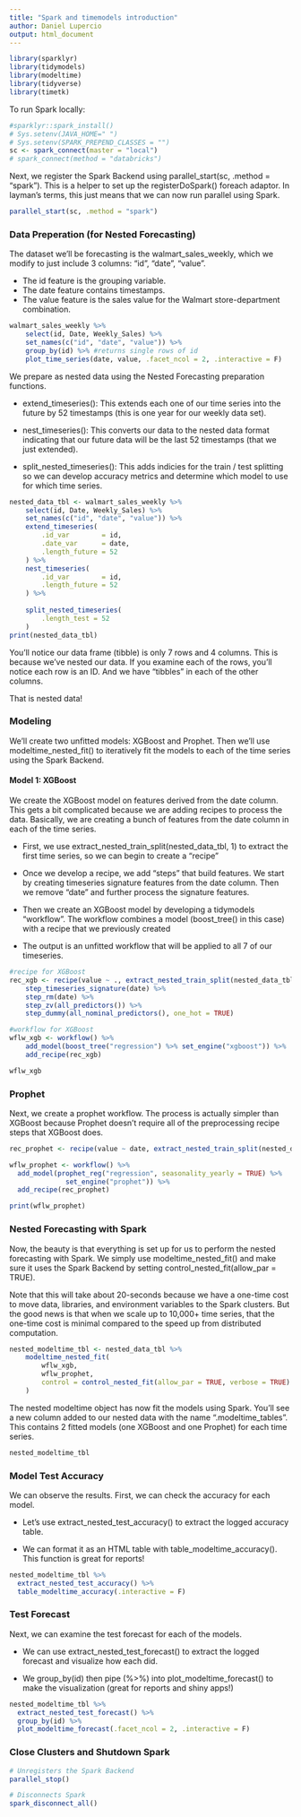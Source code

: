 ```yaml
---
title: "Spark and timemodels introduction"
author: Daniel Lupercio
output: html_document
---
```


```r
library(sparklyr)
library(tidymodels)
library(modeltime)
library(tidyverse)
library(timetk)
```

To run Spark locally: 

```r
#sparklyr::spark_install()
# Sys.setenv(JAVA_HOME=" ")
# Sys.setenv(SPARK_PREPEND_CLASSES = "")
sc <- spark_connect(master = "local")
# spark_connect(method = "databricks")
```

Next, we register the Spark Backend using parallel_start(sc, .method = "spark"). This is a helper to set up the registerDoSpark() foreach adaptor. In layman’s terms, this just means that we can now run parallel using Spark.

```r
parallel_start(sc, .method = "spark")
```

### Data Preperation (for Nested Forecasting)

The dataset we’ll be forecasting is the walmart_sales_weekly, which we modify to just include 3 columns: “id”, “date”, “value”.

- The id feature is the grouping variable.
- The date feature contains timestamps.
- The value feature is the sales value for the Walmart store-department combination.

```r
walmart_sales_weekly %>%
    select(id, Date, Weekly_Sales) %>%
    set_names(c("id", "date", "value")) %>%
    group_by(id) %>% #returns single rows of id
    plot_time_series(date, value, .facet_ncol = 2, .interactive = F)
```

We prepare as nested data using the Nested Forecasting preparation functions.

- extend_timeseries(): This extends each one of our time series into the future by 52 timestamps (this is one year for our weekly data set).

- nest_timeseries(): This converts our data to the nested data format indicating that our future data will be the last 52 timestamps (that we just extended).

- split_nested_timeseries(): This adds indicies for the train / test splitting so we can develop accuracy metrics and determine which model to use for which time series.

```r
nested_data_tbl <- walmart_sales_weekly %>%
    select(id, Date, Weekly_Sales) %>%
    set_names(c("id", "date", "value")) %>%
    extend_timeseries(
        .id_var        = id,
        .date_var      = date,
        .length_future = 52
    ) %>%
    nest_timeseries(
        .id_var        = id,
        .length_future = 52
    ) %>%
    
    split_nested_timeseries(
        .length_test = 52
    )
print(nested_data_tbl)
```

You’ll notice our data frame (tibble) is only 7 rows and 4 columns. This is because we’ve nested our data. If you examine each of the rows, you’ll notice each row is an ID. And we have “tibbles” in each of the other columns.

That is nested data!

### Modeling

We’ll create two unfitted models: XGBoost and Prophet. Then we’ll use modeltime_nested_fit() to iteratively fit the models to each of the time series using the Spark Backend.


#### Model 1: XGBoost

We create the XGBoost model on features derived from the date column. This gets a bit complicated because we are adding recipes to process the data. Basically, we are creating a bunch of features from the date column in each of the time series.

- First, we use extract_nested_train_split(nested_data_tbl, 1) to extract the first time series, so we can begin to create a “recipe”

- Once we develop a recipe, we add “steps” that build features. We start by creating timeseries signature features from the date column. Then we remove “date” and further process the signature features.

- Then we create an XGBoost model by developing a tidymodels “workflow”. The workflow combines a model (boost_tree() in this case) with a recipe that we previously created

- The output is an unfitted workflow that will be applied to all 7 of our timeseries.

```r
#recipe for XGBoost
rec_xgb <- recipe(value ~ ., extract_nested_train_split(nested_data_tbl, 1)) %>%
    step_timeseries_signature(date) %>%
    step_rm(date) %>%
    step_zv(all_predictors()) %>%
    step_dummy(all_nominal_predictors(), one_hot = TRUE)

#workflow for XGBoost
wflw_xgb <- workflow() %>%
    add_model(boost_tree("regression") %>% set_engine("xgboost")) %>%
    add_recipe(rec_xgb)

wflw_xgb
```

### Prophet

Next, we create a prophet workflow. The process is actually simpler than XGBoost because Prophet doesn’t require all of the preprocessing recipe steps that XGBoost does.

```r
rec_prophet <- recipe(value ~ date, extract_nested_train_split(nested_data_tbl))

wflw_prophet <- workflow() %>% 
  add_model(prophet_reg("regression", seasonality_yearly = TRUE) %>% 
              set_engine("prophet")) %>% 
  add_recipe(rec_prophet)

print(wflw_prophet)

```

### Nested Forecasting with Spark

Now, the beauty is that everything is set up for us to perform the nested forecasting with Spark. We simply use modeltime_nested_fit() and make sure it uses the Spark Backend by setting control_nested_fit(allow_par = TRUE).

Note that this will take about 20-seconds because we have a one-time cost to move data, libraries, and environment variables to the Spark clusters. But the good news is that when we scale up to 10,000+ time series, that the one-time cost is minimal compared to the speed up from distributed computation.

```r
nested_modeltime_tbl <- nested_data_tbl %>%
    modeltime_nested_fit(
        wflw_xgb,
        wflw_prophet,
        control = control_nested_fit(allow_par = TRUE, verbose = TRUE)
    )
```

The nested modeltime object has now fit the models using Spark. You’ll see a new column added to our nested data with the name “.modeltime_tables”. This contains 2 fitted models (one XGBoost and one Prophet) for each time series.

```r
nested_modeltime_tbl
```

### Model Test Accuracy

We can observe the results. First, we can check the accuracy for each model.

- Let’s use extract_nested_test_accuracy() to extract the logged accuracy table.

- We can format it as an HTML table with table_modeltime_accuracy(). This function is great for reports!

```r
nested_modeltime_tbl %>%
  extract_nested_test_accuracy() %>%
  table_modeltime_accuracy(.interactive = F)
```

### Test Forecast

Next, we can examine the test forecast for each of the models.

- We can use extract_nested_test_forecast() to extract the logged forecast and visualize how each did.

- We group_by(id) then pipe (%>%) into plot_modeltime_forecast() to make the visualization (great for reports and shiny apps!)

```r
nested_modeltime_tbl %>%
  extract_nested_test_forecast() %>%
  group_by(id) %>%
  plot_modeltime_forecast(.facet_ncol = 2, .interactive = F)
```

### Close Clusters and Shutdown Spark

```r
# Unregisters the Spark Backend
parallel_stop()

# Disconnects Spark
spark_disconnect_all()
```

